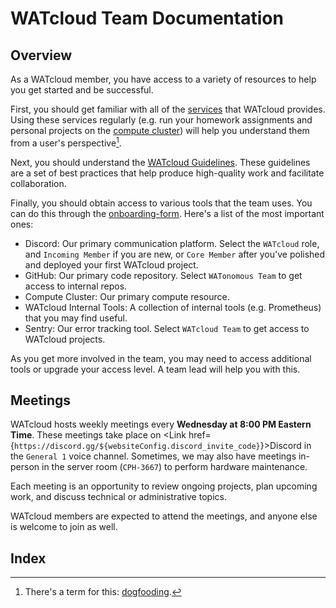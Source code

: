 # WATcloud Team Documentation

## Overview

As a WATcloud member, you have access to a variety of resources to help you get started and be successful.

First, you should get familiar with all of the [services](/docs/services) that WATcloud provides.
Using these services regularly (e.g. run your homework assignments and personal projects on the [compute cluster](/docs/compute-cluster))
will help you understand them from a user's perspective[^dogfooding].

[^dogfooding]: There's a term for this: [dogfooding](https://en.wikipedia.org/wiki/Eating_your_own_dog_food).

Next, you should understand the [WATcloud Guidelines](./watcloud/guidelines).
These guidelines are a set of best practices that help produce high-quality work and facilitate collaboration.

Finally, you should obtain access to various tools that the team uses.
You can do this through the [onboarding-form](/docs/utilities/onboarding-form).
Here's a list of the most important ones:
- Discord: Our primary communication platform. Select the `WATcloud` role, and `Incoming Member` if you are new, or `Core Member` after you've polished and deployed your first WATcloud project.
- GitHub: Our primary code repository. Select `WATonomous Team` to get access to internal repos.
- Compute Cluster: Our primary compute resource.
- WATcloud Internal Tools: A collection of internal tools (e.g. Prometheus) that you may find useful.
- Sentry: Our error tracking tool. Select `WATcloud Team` to get access to WATcloud projects.

As you get more involved in the team, you may need to access additional tools or upgrade your access level.
A team lead will help you with this.

## Meetings


WATcloud hosts weekly meetings every **Wednesday at 8:00 PM Eastern Time**. These meetings take place on <Link href={`https://discord.gg/${websiteConfig.discord_invite_code}`}>Discord</Link> in the `General 1` voice channel. Sometimes, we may also have meetings in-person in the server room (`CPH-3667`) to perform hardware maintenance.

Each meeting is an opportunity to review ongoing projects, plan upcoming work, and discuss technical or administrative topics.

WATcloud members are expected to attend the meetings, and anyone else is welcome to join as well.

## Index


<PageIndex pageRoot="/docs/community-docs/watcloud" />
